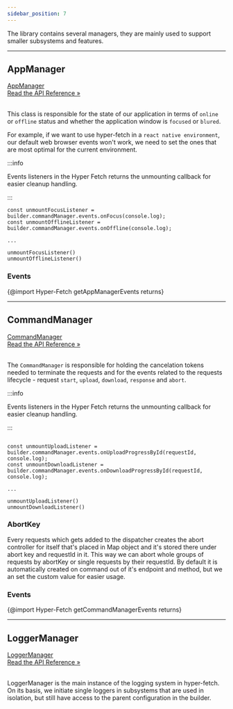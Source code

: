 ```yaml
---
sidebar_position: 7
---
```


The library contains several managers, they are mainly used to support smaller subsystems and features.

---

## AppManager

<a class="api-link" href="/api/Hyper-Fetch/Class/AppManager">
  <div class="api-link-title">AppManager</div>
  <div class="api-link-sub-title">Read the API Reference »</div>
</a>

<br />

This class is responsible for the state of our application in terms of `online` or `offline` status and whether the
application window is `focused` or `blured`.

For example, if we want to use hyper-fetch in a `react native environment`, our default web browser events won't work,
we need to set the ones that are most optimal for the current environment.

:::info

Events listeners in the Hyper Fetch returns the unmounting callback for easier cleanup handling.

:::

```tsx
const unmountFocusListener = builder.commandManager.events.onFocus(console.log);
const unmountOfflineListener = builder.commandManager.events.onOffline(console.log);

...

unmountFocusListener()
unmountOfflineListener()
```

### Events

{@import Hyper-Fetch getAppManagerEvents returns}

---

## CommandManager

<a class="api-link" href="/api/Hyper-Fetch/Class/CommandManager">
  <div class="api-link-title">CommandManager</div>
  <div class="api-link-sub-title">Read the API Reference »</div>
</a>

<br />

The `CommandManager` is responsible for holding the cancelation tokens needed to terminate the requests and for the
events related to the requests lifecycle - request `start`, `upload`, `download`, `response` and `abort`.

:::info

Events listeners in the Hyper Fetch returns the unmounting callback for easier cleanup handling.

:::

```tsx

const unmountUploadListener = builder.commandManager.events.onUploadProgressById(requestId, console.log);
const unmountDownloadListener = builder.commandManager.events.onDownloadProgressById(requestId, console.log);

...

unmountUploadListener()
unmountDownloadListener()
```

### AbortKey

Every requests which gets added to the dispatcher creates the abort controller for itself that's placed in Map object
and it's stored there under abort key and requestId in it. This way we can abort whole groups of requests by abortKey or
single requests by their requestId. By default it is automatically created on command out of it's endpoint and method,
but we an set the custom value for easier usage.

### Events

{@import Hyper-Fetch getCommandManagerEvents returns}

---

## LoggerManager

<a class="api-link" href="/api/Hyper-Fetch/Class/LoggerManager">
  <div class="api-link-title">LoggerManager</div>
  <div class="api-link-sub-title">Read the API Reference »</div>
</a>

<br />

LoggerManager is the main instance of the logging system in hyper-fetch. On its basis, we initiate single loggers in
subsystems that are used in isolation, but still have access to the parent configuration in the builder.
